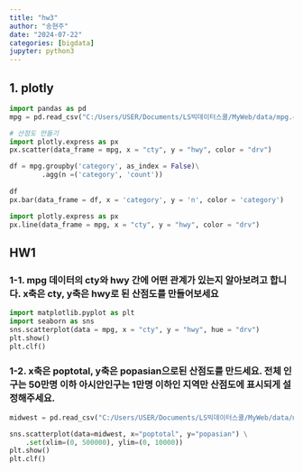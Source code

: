 ```yaml
---
title: "hw3"
author: "송현주"
date: "2024-07-22"
categories: [bigdata]
jupyter: python3
---
```


## 1. plotly

```python

import pandas as pd
mpg = pd.read_csv("C:/Users/USER/Documents/LS빅데이터스쿨/MyWeb/data/mpg.csv")


```

```python
# 산점도 만들기
import plotly.express as px
px.scatter(data_frame = mpg, x = "cty", y = "hwy", color = "drv")

```

```python
df = mpg.groupby('category', as_index = False)\
        .agg(n =('category', 'count'))
        
df
px.bar(data_frame = df, x = 'category', y = 'n', color = 'category')

```

```python
import plotly.express as px
px.line(data_frame = mpg, x = "cty", y = "hwy", color = "drv")

```

## HW1

### 1-1. mpg 데이터의 cty와 hwy 간에 어떤 관계가 있는지 알아보려고 합니다. x축은 cty, y축은 hwy로 된 산점도를 만들어보세요

```python
import matplotlib.pyplot as plt
import seaborn as sns
sns.scatterplot(data = mpg, x = "cty", y = "hwy", hue = "drv")
plt.show()
plt.clf()
```

### 1-2. x축은 poptotal, y축은 popasian으로된 산점도를 만드세요. 전체 인구는 50만명 이하 아시안인구는 1만명 이하인 지역만 산점도에 표시되게 설정해주세요.

```python
midwest = pd.read_csv("C:/Users/USER/Documents/LS빅데이터스쿨/MyWeb/data/midwest.csv")

sns.scatterplot(data=midwest, x="poptotal", y="popasian") \
    .set(xlim=(0, 500000), ylim=(0, 10000))
plt.show()
plt.clf()

```
